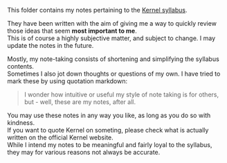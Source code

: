 This folder contains my notes pertaining to the [Kernel syllabus](https://www.kernel.community/en/learn/).

They have been written with the aim of giving me a way to quickly review those ideas that seem **most important to me**.  
This is of course a highly subjective matter, and subject to change. I may update the notes in the future.

Mostly, my note-taking consists of shortening and simplifying the syllabus contents.  
Sometimes I also jot down thoughts or questions of my own. I have tried to mark these by using quotation markdown:

> I wonder how intuitive or useful my style of note taking is for others, but - well, these are my notes, after all.

You may use these notes in any way you like, as long as you do so with kindness.  
If you want to quote Kernel on someting, please check what is actually written on the official Kernel website.  
While I intend my notes to be meaningful and fairly loyal to the syllabus, they may for various reasons not always be accurate.
